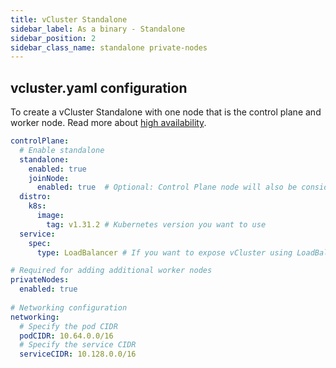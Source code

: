 ```yaml
---
title: vCluster Standalone
sidebar_label: As a binary - Standalone
sidebar_position: 2
sidebar_class_name: standalone private-nodes
---
```




<TenancySupport standalone="true" />

<Standalone />

## vcluster.yaml configuration

To create a vCluster Standalone with one node that is the control plane and worker node. Read more about [high availability](./high-availability).

```yaml title="Enable standalone"
controlPlane:
  # Enable standalone
  standalone:
    enabled: true
    joinNode:
      enabled: true  # Optional: Control Plane node will also be considered a worker node 
  distro:
    k8s:
      image:
        tag: v1.31.2 # Kubernetes version you want to use
  service:
    spec:
      type: LoadBalancer # If you want to expose vCluster using LoadBalancer (Recommended option)

# Required for adding additional worker nodes
privateNodes: 
  enabled: true
  
# Networking configuration
networking:
  # Specify the pod CIDR
  podCIDR: 10.64.0.0/16
  # Specify the service CIDR
  serviceCIDR: 10.128.0.0/16
```



<PrivateNodeLimitations />